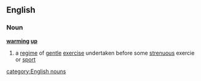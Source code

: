 ==English==
===Noun===
{{wikipedia}}
'''[[warming]] [[up]]'''
# a [[regime]] of [[gentle]] [[exercise]] undertaken before some [[strenuous]] exercie or [[sport]]
[[category:English nouns]]